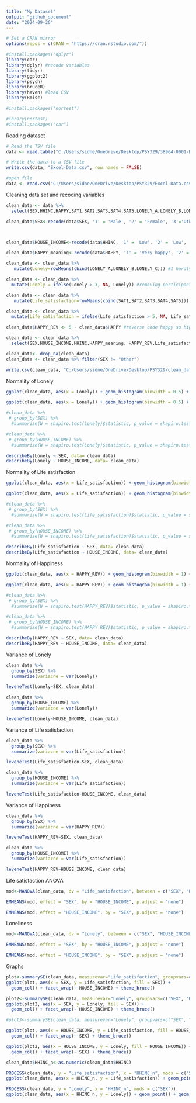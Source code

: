 ```yaml
---
title: "My Dataset"
output: "github_document"
date: "2024-09-26"
---
```

```r
# Set a CRAN mirror
options(repos = c(CRAN = "https://cran.rstudio.com/"))

```

```r
#install.packages("dplyr")
library(car)
library(dplyr) #recode variables
library(tidyr)
library(ggplot2)
library(psych)
library(bruceR)
library(haven) #load CSV
library(Rmisc)

#install.packages("nortest")

#ibrary(nortest)
#install.packages("car")
```
Reading dataset 
```r

# Read the TSV file
data <- read.table("C:/Users/sidne/OneDrive/Desktop/PSY329/38964-0001-Data.tsv", sep = "\t", header = TRUE, fill = TRUE, quote = "")

# Write the data to a CSV file
write.csv(data, "Excel-Data.csv", row.names = FALSE)

#open file
data <- read.csv("C:/Users/sidne/OneDrive/Desktop/PSY329/Excel-Data.csv")

```

Cleaning data set and recoding variables
```r
clean_data <- data %>%
  select(SEX,HHINC,HAPPY,SAT1,SAT2,SAT3,SAT4,SAT5,LONELY_A,LONELY_B,LONELY_C) 

clean_data$SEX<-recode(data$SEX, '1' = 'Male', '2' = 'Female', '3'='Other')



clean_data$HOUSE_INCOME<-recode(data$HHINC, '1' = 'Low', '2' = 'Low', '3'='Low','4'='Low','5'='Low','6'='Middle','7'='Middle','8'='Middle','9'='Middle','10'='Middle','11'='High','12'='High')

clean_data$HAPPY_meaning<-recode(data$HAPPY, '1' = 'Very happy', '2' = 'Rather happy', '3'='Not very happy','4'='Not at all happy')

clean_data <- clean_data %>%
   mutate(Lonely=rowMeans(cbind(LONELY_A,LONELY_B,LONELY_C))) #1 hardly ever feel lonely to 5 often feel lonely 

clean_data <- clean_data %>%
  mutate(Lonely = ifelse(Lonely > 3, NA, Lonely)) #removing participants that responded don't know or refused the question

clean_data <- clean_data %>%
   mutate(Life_satisfaction=rowMeans(cbind(SAT1,SAT2,SAT3,SAT4,SAT5))) #1 strongly disagree to 5 strongly agree higher score = higher life satisfaction

clean_data <- clean_data %>%
  mutate(Life_satisfaction = ifelse(Life_satisfaction > 5, NA, Life_satisfaction))

clean_data$HAPPY_REV <- 5 - clean_data$HAPPY #reverse code happy so higher number = happier

clean_data <- clean_data %>%
  select(SEX,HOUSE_INCOME,HHINC,HAPPY_meaning, HAPPY_REV,Life_satisfaction, SAT1,SAT2,SAT3,SAT4,SAT5,Lonely, LONELY_A,LONELY_B,LONELY_C)

clean_data<- drop_na(clean_data)
clean_data <- clean_data %>% filter(SEX != "Other")

write.csv(clean_data, "C:/Users/sidne/OneDrive/Desktop/PSY329/clean_data.csv", row.names = FALSE)

```

Normality of Lonely
```r

ggplot(clean_data, aes(x = Lonely)) + geom_histogram(binwidth = 0.5) + facet_wrap(~SEX)+theme_classic() #between SEX

ggplot(clean_data, aes(x = Lonely)) + geom_histogram(binwidth = 0.5) + facet_wrap(~HOUSE_INCOME)+theme_classic() #between INCOME

#clean_data %>%
 # group_by(SEX) %>% 
  #summarize(W = shapiro.test(Lonely)$statistic, p_value = shapiro.test(Lonely)$p.value)

#clean_data %>%
 # group_by(HOUSE_INCOME) %>% 
  #summarize(W = shapiro.test(Lonely)$statistic, p_value = shapiro.test(Lonely)$p.value)

describeBy(Lonely ~ SEX, data= clean_data)
describeBy(Lonely ~ HOUSE_INCOME, data= clean_data)
```

Normality of Life satisfaction
```r
ggplot(clean_data, aes(x = Life_satisfaction)) + geom_histogram(binwidth = 0.5) + facet_wrap(~SEX)+theme_classic()

ggplot(clean_data, aes(x = Life_satisfaction)) + geom_histogram(binwidth = 0.5) + facet_wrap(~HOUSE_INCOME)+theme_classic()

#clean_data %>%
 # group_by(SEX) %>% 
  #summarize(W = shapiro.test(Life_satisfaction)$statistic, p_value = shapiro.test(Life_satisfaction)$p.value)

#clean_data %>%
 # group_by(HOUSE_INCOME) %>% 
  #summarize(W = shapiro.test(Life_satisfaction)$statistic, p_value = shapiro.test(Life_satisfaction)$p.value)

describeBy(Life_satisfaction ~ SEX, data= clean_data)
describeBy(Life_satisfaction ~ HOUSE_INCOME, data= clean_data)

```

Normality of Happiness
```r
ggplot(clean_data, aes(x = HAPPY_REV)) + geom_histogram(binwidth = 1) + facet_wrap(~SEX)+theme_classic()

ggplot(clean_data, aes(x = HAPPY_REV)) + geom_histogram(binwidth = 1) + facet_wrap(~HOUSE_INCOME)+theme_classic()

#clean_data %>%
 # group_by(SEX) %>% 
  #summarize(W = shapiro.test(HAPPY_REV)$statistic, p_value = shapiro.test(HAPPY_REV)$p.value)

#clean_data %>%
 # group_by(HOUSE_INCOME) %>% 
  #summarize(W = shapiro.test(HAPPY_REV)$statistic, p_value = shapiro.test(HAPPY_REV)$p.value)

describeBy(HAPPY_REV ~ SEX, data= clean_data)
describeBy(HAPPY_REV ~ HOUSE_INCOME, data= clean_data)

```
Variance of Lonely
```r
clean_data %>%
  group_by(SEX) %>%
  summarize(variacne = var(Lonely))

leveneTest(Lonely~SEX, clean_data)

clean_data %>%
  group_by(HOUSE_INCOME) %>%
  summarize(variacne = var(Lonely))

leveneTest(Lonely~HOUSE_INCOME, clean_data)
```
Variance of Life satisfaction
```r
clean_data %>%
  group_by(SEX) %>%
  summarize(variacne = var(Life_satisfaction))

leveneTest(Life_satisfaction~SEX, clean_data)

clean_data %>%
  group_by(HOUSE_INCOME) %>%
  summarize(variacne = var(Life_satisfaction))

leveneTest(Life_satisfaction~HOUSE_INCOME, clean_data)

```
Variance of Happiness
```r
clean_data %>%
  group_by(SEX) %>%
  summarize(variacne = var(HAPPY_REV))

leveneTest(HAPPY_REV~SEX, clean_data)

clean_data %>%
  group_by(HOUSE_INCOME) %>%
  summarize(variacne = var(Life_satisfaction))

leveneTest(HAPPY_REV~HOUSE_INCOME, clean_data)
```
Life satisfaction ANOVA
```r
mod<-MANOVA(clean_data, dv = "Life_satisfaction", between = c("SEX", "HOUSE_INCOME")) 

EMMEANS(mod, effect = "SEX", by = "HOUSE_INCOME", p.adjust = "none")

EMMEANS(mod, effect = "HOUSE_INCOME", by = "SEX", p.adjust = "none")
```
Loneliness
```r
mod<-MANOVA(clean_data, dv = "Lonely", between = c("SEX", "HOUSE_INCOME")) 

EMMEANS(mod, effect = "SEX", by = "HOUSE_INCOME", p.adjust = "none")

EMMEANS(mod, effect = "HOUSE_INCOME", by = "SEX", p.adjust = "none")
```
Graphs
```r

plot<-summarySE(clean_data, measurevar="Life_satisfaction", groupvars=c("SEX", "HOUSE_INCOME")) #to get mean scores before putting into 
ggplot(plot, aes(x = SEX, y = Life_satisfaction, fill = SEX)) +
  geom_col() + facet_wrap(~ HOUSE_INCOME) + theme_bruce()

plot2<-summarySE(clean_data, measurevar="Lonely", groupvars=c("SEX", "HOUSE_INCOME"))
ggplot(plot2, aes(x = SEX, y = Lonely, fill = SEX)) +
  geom_col() + facet_wrap(~ HOUSE_INCOME) + theme_bruce()

#plot3<-summarySE(clean_data, measurevar="Lonely", groupvars=c("SEX", "HOUSE_INCOME"))

ggplot(plot, aes(x = HOUSE_INCOME, y = Life_satisfaction, fill = HOUSE_INCOME)) +
  geom_col() + facet_wrap(~ SEX) + theme_bruce()

ggplot(plot2, aes(x = HOUSE_INCOME, y = Lonely, fill = HOUSE_INCOME)) +
  geom_col() + facet_wrap(~ SEX) + theme_bruce()

```
```r
clean_data$HHINC_n<-as.numeric(clean_data$HHINC)

PROCESS(clean_data, y = "Life_satisfaction", x = "HHINC_n", mods = c("SEX"))
ggplot(clean_data, aes(x = HHINC_n, y = Life_satisfaction)) + geom_point() + geom_smooth() + theme_bruce() +facet_wrap("SEX")

PROCESS(clean_data, y = "Lonely", x = "HHINC_n", mods = c("SEX"))
ggplot(clean_data, aes(x = HHINC_n, y = Lonely)) + geom_point() + geom_smooth() + theme_bruce() +facet_wrap("SEX")

```






